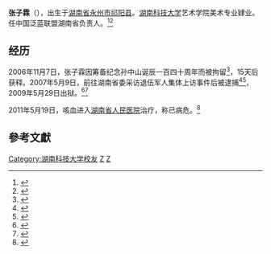'''张子霖'''（{{bd|1985年||}}），出生于[[湖南省|湖南省]][[永州市|永州市]][[祁阳县|祁阳县]]。[[湖南科技大学|湖南科技大学]]艺术学院美术专业肄业。任中国泛蓝联盟湖南省负责人。<ref>{{cite news |title=美国之音中文网 您可靠的信息来源 |url=http://www.voanews.com/chinese/archive/2007-07/w2007-07-19-voa28.cfm |accessdate=2021-11-17 |work=美国之音 |language=zh |archive-date=2008-03-29 |archive-url=https://web.archive.org/web/20080329013803/http://www.voanews.com/chinese/archive/2007-07/w2007-07-19-voa28.cfm |dead-url=no }}</ref><ref>{{cite news |title=中國泛藍聯盟暫代召集人張子霖被捕 |url=http://www.rfa.org/cantonese/news/china_dissident_panblue-20070530.html |accessdate=2021-11-17 |work=Radio Free Asia |language=en |archive-date=2021-11-17 |archive-url=https://web.archive.org/web/20211117025617/https://www.rfa.org/cantonese/news/china_dissident_panblue-20070530.html |dead-url=no }}</ref>

== 经历 ==
2006年11月7日，张子霖因筹备纪念孙中山诞辰一百四十周年而被拘留<ref>{{Cite web|title=中国泛蓝联盟湖南负责人张子霖获释|url=https://www.rfa.org/mandarin/yataibaodao/zhang-20061123.html|accessdate=2020-03-09|work=Radio Free Asia|language=zh-cn|archive-date=2021-11-17|archive-url=https://web.archive.org/web/20211117025630/https://www.rfa.org/mandarin/yataibaodao/zhang-20061123.html|dead-url=no}}</ref>，15天后获释。2007年5月9日，前往湖南省委采访退伍军人集体上访事件后被逮捕<ref>{{cite news |title=实地调查退伍军人上访 泛蓝成员被国保及公安带走 |url=http://www.rfa.org/mandarin/yataibaodao/fanlan-20070508.html |accessdate=2021-11-17 |work=Radio Free Asia |language=en |archive-date=2019-06-30 |archive-url=https://web.archive.org/web/20190630143005/https://www.rfa.org/mandarin/yataibaodao/fanlan-20070508.html/ |dead-url=no }}</ref><ref>{{cite news |title=永州冲突事件平息 消息透露者失去行动自由 |url=http://www.rfa.org/mandarin/yataibaodao/yongzhou-20070314.html |accessdate=2021-11-17 |work=Radio Free Asia |language=en |archive-date=2021-11-17 |archive-url=https://web.archive.org/web/20211117025622/https://www.rfa.org/mandarin/yataibaodao/yongzhou-20070314.html |dead-url=no }}</ref>，2009年5月29日出狱。<ref>{{cite news |title=张子霖两年刑满获释 首次对外述说遭迫害经过 |url=http://www.rfa.org/mandarin/yataibaodao/zhangzilin-07032009104932.html |accessdate=2021-11-17 |work=Radio Free Asia |language=en |archive-date=2021-11-17 |archive-url=https://web.archive.org/web/20211117025620/https://www.rfa.org/mandarin/yataibaodao/zhangzilin-07032009104932.html |dead-url=no }}</ref><ref>{{cite news |title=中国泛蓝联盟湖南负责人张子霖获释 |url=http://www.rfa.org/mandarin/yataibaodao/zhang-20061123.html |accessdate=2021-11-17 |work=Radio Free Asia |language=en |archive-date=2021-11-17 |archive-url=https://web.archive.org/web/20211117025630/https://www.rfa.org/mandarin/yataibaodao/zhang-20061123.html |dead-url=no }}</ref>

2011年5月19日，咳血进入[[湖南省人民医院|湖南省人民医院]]治疗，称已病危。<ref>{{cite news |title=泛蓝成员张子霖咳血病危 谢长发狱中健康堪忧（图） |url=https://www.rfa.org/mandarin/yataibaodao/lan-05202011095502.html |accessdate=2021-11-17 |work=Radio Free Asia |language=en |archive-date=2021-11-17 |archive-url=https://web.archive.org/web/20211117025616/https://www.rfa.org/mandarin/yataibaodao/lan-05202011095502.html |dead-url=no }}</ref>

==參考文獻==
<div class="references-small">
<references></references>
</div>
[[Category:湖南科技大学校友|Category:湖南科技大学校友]]
[[Category:祁阳人|Z]]
[[Category:張姓|Z]]